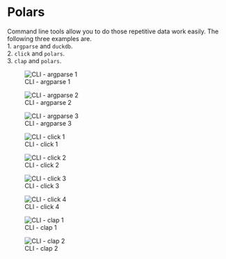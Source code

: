 # Polars


Command line tools allow you to do those repetitive data work easily. The following three examples are.    
1. `argparse` and `duckdb`.    
2. `click` and `polars`.   
3. `clap` and `polars`.   


![CLI - argparse 1](pic/dt_pycli_arg1.png)


![CLI - argparse 2](pic/dt_pycli_arg2.png)


![CLI - argparse 3](pic/dt_pycli_arg3 .png)


![CLI - click 1](pic/dt_pycli_click1.png)


![CLI - click 2](pic/dt_pycli_click2.png)


![CLI - click 3](pic/dt_pycli_click3.png)


![CLI - click 4](pic/dt_pycli_click4.png)


![CLI - clap 1](pic/dt_rscli_clap1.png)


![CLI - clap 2](pic/dt_rscli_clap2.png)



















